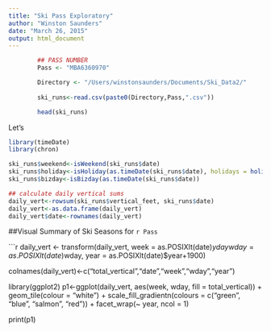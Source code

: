 ```yaml
---
title: "Ski Pass Exploratory"
author: "Winston Saunders"
date: "March 26, 2015"
output: html_document
---
```



```r
        ## PASS NUMBER
        Pass <- "MBA6360970"

        Directory <- "/Users/winstonsaunders/Documents/Ski_Data2/"
        
        ski_runs<-read.csv(paste0(Directory,Pass,".csv"))


```

```r

        head(ski_runs)


```

Let's 

```r
library(timeDate)
library(chron)

ski_runs$weekend<-isWeekend(ski_runs$date)
ski_runs$holiday<-isHoliday(as.timeDate(ski_runs$date), holidays = holidayNYSE(), wday = 1:5)
ski_runs$bizday<-isBizday(as.timeDate(ski_runs$date))
```

```r
## calculate daily vertical sums
daily_vert<-rowsum(ski_runs$vertical_feet, ski_runs$date)
daily_vert<-as.data.frame(daily_vert)
daily_vert$date<-rownames(daily_vert)


```

##Visual Summary of Ski Seasons for `r Pass`

```r

daily_vert <- transform(daily_vert,
                        week = as.POSIXlt(date)$yday %/% 7 + 1,
                        wday = as.POSIXlt(date)$wday,
                        year = as.POSIXlt(date)$year+1900)

colnames(daily_vert)<-c("total_vertical","date","week","wday","year")

library(ggplot2)
p1<-ggplot(daily_vert, aes(week, wday, fill = total_vertical)) + 
  geom_tile(colour = "white") +
  scale_fill_gradientn(colours = c("green", "blue", "salmon", "red")) + 
  facet_wrap(~ year, ncol = 1)

print(p1)
